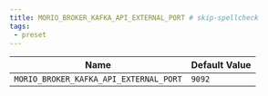 ```yaml
---
title: MORIO_BROKER_KAFKA_API_EXTERNAL_PORT # skip-spellcheck
tags:
 - preset
---
```





<!-- MORIO_AUTO_GENERATED_CONTENT_STARTS - Manual changes made below will be overwritten skip-spellcheck -->
| Name | Default Value |
|------|---------------|
| `MORIO_BROKER_KAFKA_API_EXTERNAL_PORT` | `9092` |
<!-- MORIO_AUTO_GENERATED_CONTENT_ENDS - Manual changes made above will be overwritten skip-spellcheck -->
